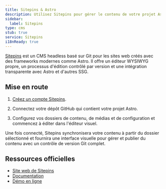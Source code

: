 ```yaml
---
title: Sitepins & Astro
description: Utilisez Sitepins pour gérer le contenu de votre projet Astro avec un CMS visuel basé sur Git.
sidebar:
  label: Sitepins
type: cms
stub: true
service: Sitepins
i18nReady: true
---
```


[Sitepins](https://sitepins.com) est un CMS headless basé sur Git pour les sites web créés avec des frameworks modernes comme Astro. Il offre un éditeur WYSIWYG propre, un processus d'édition contrôlé par version et une intégration transparente avec Astro et d'autres SSG.

## Mise en route


1. [Créez un compte Sitepins](https://app.sitepins.com/register).

2. Connectez votre dépôt GitHub qui contient votre projet Astro.

3. Configurez vos dossiers de contenu, de médias et de configuration et commencez à éditer dans l'éditeur visuel.


Une fois connecté, Sitepins synchronisera votre contenu à partir du dossier sélectionné et fournira une interface visuelle pour gérer et publier du contenu avec un contrôle de version Git complet.


## Ressources officielles
- [Site web de Sitepins](https://sitepins.com)
- [Documentation](https://docs.sitepins.com)
- [Démo en ligne](https://demo.sitepins.com)
